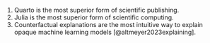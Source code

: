 1. Quarto is the most superior form of scientific publishing.
2. Julia is the most superior form of scientific computing.
3. Counterfactual explanations are the most intuitive way to explain opaque machine learning models [@altmeyer2023explaining].